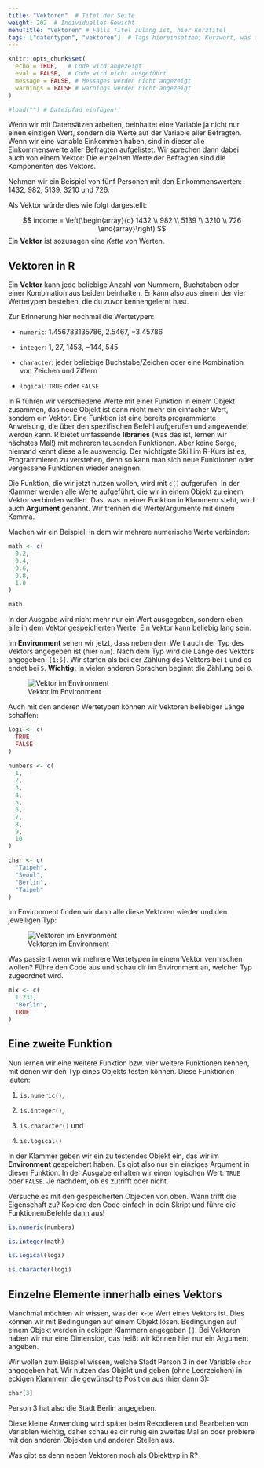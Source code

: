 ```yaml
---
title: "Vektoren"  # Titel der Seite
weight: 202  # Individuelles Gewicht 
menuTitle: "Vektoren" # Falls Titel zulang ist, hier Kurztitel
tags: ["datentypen", "vektoren"]  # Tags hiereinsetzen; Kurzwort, was auf der Seite passsiert
---
```


```r
knitr::opts_chunk$set(
  echo = TRUE,   # Code wird angezeigt
  eval = FALSE,  # Code wird nicht ausgeführt
  message = FALSE, # Messages werden nicht angezeigt
  warnings = FALSE # warnings werden nicht angezeigt
)

#load("") # Dateipfad einfügen!!
```

Wenn wir mit Datensätzen arbeiten, beinhaltet eine Variable ja nicht nur einen einzigen Wert, sondern die Werte auf der Variable aller Befragten. Wenn wir eine Variable Einkommen haben, sind in dieser alle Einkommenswerte aller Befragten aufgelistet. Wir sprechen dann dabei auch von einem Vektor: Die einzelnen Werte der Befragten sind die Komponenten des Vektors. 

Nehmen wir ein Beispiel von fünf Personen mit den Einkommenswerten: $1432$, $982$, $5139$, $3210$ und $726$. 

Als Vektor würde dies wie folgt dargestellt: 

$$ income = \left(\begin{array}{c} 1432 \\ 982 \\ 5139 \\ 3210 \\ 726 \end{array}\right) $$
Ein **Vektor** ist sozusagen eine *Kette* von Werten.

## Vektoren in R
Ein **Vektor** kann jede beliebige Anzahl von Nummern, Buchstaben oder einer Kombination aus beiden beinhalten. Er kann also aus einem der vier Wertetypen bestehen, die du zuvor kennengelernt hast.

Zur Erinnerung hier nochmal die Wertetypen:

- `numeric`: $1.456783135786$, $2.5467$, $-3.45786$

- `integer`: $1$, $27$, $1453$, $-144$, $545$

- `character`: jeder beliebige Buchstabe/Zeichen oder eine Kombination von Zeichen und Ziffern

- `logical`: `TRUE` oder `FALSE`

In R führen wir verschiedene Werte mit einer Funktion in einem Objekt zusammen, das neue Objekt ist dann nicht mehr ein einfacher Wert, sondern ein Vektor. Eine Funktion ist eine bereits programmierte Anweisung, die über den spezifischen Befehl aufgerufen und angewendet werden kann. R bietet umfassende **libraries** (was das ist, lernen wir nächstes Mal!) mit mehreren tausenden Funktionen. Aber keine Sorge, niemand kennt diese alle auswendig. Der wichtigste Skill im R-Kurs ist es, Programmieren zu verstehen, denn so kann man sich neue Funktionen oder vergessene Funktionen wieder aneignen. 

Die Funktion, die wir jetzt nutzen wollen, wird mit `c()` aufgerufen. In der Klammer werden alle Werte aufgeführt, die wir in einem Objekt zu einem Vektor verbinden wollen. Das, was in einer Funktion in Klammern steht, wird auch **Argument** genannt. Wir trennen die Werte/Argumente mit einem Komma. 

Machen wir ein Beispiel, in dem wir mehrere numerische Werte verbinden:

```r
math <- c(
  0.2, 
  0.4, 
  0.6, 
  0.8, 
  1.0
)

math
```

In der Ausgabe wird nicht mehr nur ein Wert ausgegeben, sondern eben alle in dem Vektor gespeicherten Werte. Ein Vektor kann beliebig lang sein. 

Im **Environment** sehen wir jetzt, dass neben dem Wert auch der Typ des Vektors angegeben ist (hier `num`). Nach dem Typ wird die Länge des Vektors angegeben: `[1:5]`. Wir starten als bei der Zählung des Vektors bei `1` und es endet bei `5`. **Wichtig:** In vielen anderen Sprachen beginnt die Zählung bei `0`. 

![Vektor im Environment](../img/vektor1.png)

Auch mit den anderen Wertetypen können wir Vektoren beliebiger Länge schaffen:
```r
logi <- c(
  TRUE, 
  FALSE
)

numbers <- c(
  1,
  2, 
  3, 
  4, 
  5, 
  6, 
  7, 
  8, 
  9, 
  10
)

char <- c(
  "Taipeh", 
  "Seoul",
  "Berlin",
  "Taipeh"
)
```

Im Environment finden wir dann alle diese Vektoren wieder und den jeweiligen Typ:

![Vektoren im Environment](../img/vektor2.png)

Was passiert wenn wir mehrere Wertetypen in einem Vektor vermischen wollen? Führe den Code aus und schau dir im Environment an, welcher Typ zugeordnet wird.

```r
mix <- c(
  1.231, 
  "Berlin",
  TRUE
)

```


## Eine zweite Funktion
Nun lernen wir eine weitere Funktion bzw. vier weitere Funktionen kennen, mit denen wir den Typ eines Objekts testen können. Diese Funktionen lauten:

1. `is.numeric()`, 

1. `is.integer()`,

1. `is.character()` und 

1. `is.logical()`

In der Klammer geben wir ein zu testendes Objekt ein, das wir im **Environment** gespeichert haben. Es gibt also nur ein einziges Argument in dieser Funktion. In der Ausgabe erhalten wir einen logischen Wert: `TRUE` oder `FALSE`. Je nachdem, ob es zutrifft oder nicht. 

Versuche es mit den gespeicherten Objekten von oben. Wann trifft die Eigenschaft zu? Kopiere den Code einfach in dein Skript und führe die Funktionen/Befehle dann aus!
```r
is.numeric(numbers)

is.integer(math)

is.logical(logi)

is.character(logi)
```

## Einzelne Elemente innerhalb eines Vektors
Manchmal möchten wir wissen, was der x-te Wert eines Vektors ist. Dies können wir mit Bedingungen auf einem Objekt lösen. Bedingungen auf einem Objekt werden in eckigen Klammern angegeben `[]`. Bei Vektoren haben wir nur eine Dimension, das heißt wir können hier nur ein Argument angeben. 

Wir wollen zum Beispiel wissen, welche Stadt Person $3$ in der Variable `char` angegeben hat. Wir nutzen das Objekt und geben (ohne Leerzeichen) in eckigen Klammern die gewünschte Position aus (hier dann $3$):
```r
char[3]
```
Person $3$ hat also die Stadt Berlin angegeben.

Diese kleine Anwendung wird später beim Rekodieren und Bearbeiten von Variablen wichtig, daher schau es dir ruhig ein zweites Mal an oder probiere mit den anderen Objekten und anderen Stellen aus. 

Was gibt es denn neben Vektoren noch als Objekttyp in R?